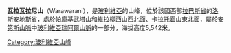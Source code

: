 {{Coord|16|4|3|S|68|21|27|W|display=title}}

'''瓦拉瓦拉尼山'''（Warawarani），是[[玻利維亞|玻利維亞]]的山峰，位於該國西部[[拉巴斯省_(玻利維亞)|拉巴斯省]]的[[洛斯安地斯省|洛斯安地斯省]]，處於[[帕庫基武塔山|帕庫基武塔山]]和[[維拉柳西山|維拉柳西山]]西北面、[[卡拉托霍山|卡拉托霍山]]東北面，屬於[[安第斯山脈|安第斯山脈]]中[[玻利維亞瑞阿爾山脈|玻利維亞瑞阿爾山脈]]的一部分，海拔高度5,542米。

{{Bolivia-geo-stub}}
[[Category:玻利維亞山峰|Category:玻利維亞山峰]]